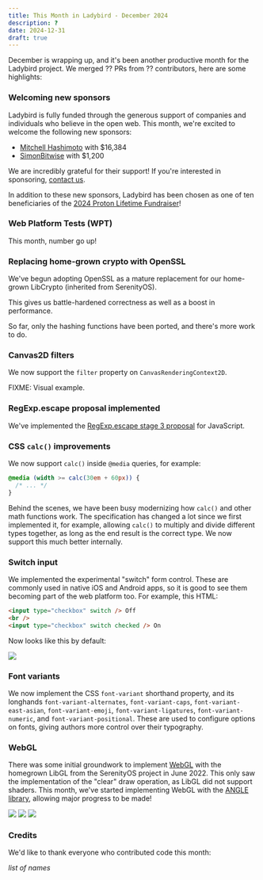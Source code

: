 ```yaml
---
title: This Month in Ladybird - December 2024
description: ?
date: 2024-12-31
draft: true
---
```


December is wrapping up, and it's been another productive month for the Ladybird project. We merged ?? PRs from ?? contributors, here are some highlights:

### Welcoming new sponsors

Ladybird is fully funded through the generous support of companies and individuals who believe in the open web. This month, we're excited to welcome the following new sponsors:

- [Mitchell Hashimoto](https://mitchellh.com) with $16,384
- [SimonBitwise](https://nomis.dk) with $1,200

We are incredibly grateful for their support! If you're interested in sponsoring, [contact us](mailto:contact@ladybird.org).

In addition to these new sponsors, Ladybird has been chosen as one of ten beneficiaries of the [2024 Proton Lifetime Fundraiser](https://proton.me/blog/2024-lifetime-account-charity-fundraiser)!

### Web Platform Tests (WPT)

This month, number go up!

### Replacing home-grown crypto with OpenSSL

We've begun adopting OpenSSL as a mature replacement for our home-grown LibCrypto (inherited from SerenityOS).

This gives us battle-hardened correctness as well as a boost in performance.

So far, only the hashing functions have been ported, and there's more work to do.

### Canvas2D filters

We now support the `filter` property on `CanvasRenderingContext2D`.

FIXME: Visual example.

### RegExp.escape proposal implemented

We've implemented the [RegExp.escape stage 3 proposal](https://tc39.es/proposal-regex-escaping/) for JavaScript.

### CSS `calc()` improvements

We now support `calc()` inside `@media` queries, for example:

```css
@media (width >= calc(30em + 60px)) {
  /* ... */
}
```

Behind the scenes, we have been busy modernizing how `calc()` and other math functions work. The specification has
changed a lot since we first implemented it, for example, allowing `calc()` to multiply and divide different types
together, as long as the end result is the correct type. We now support this much better internally.

### Switch input

We implemented the experimental "switch" form control. These are commonly used in native iOS and Android apps, so it is
good to see them becoming part of the web platform too. For example, this HTML:

```html
<input type="checkbox" switch /> Off
<br />
<input type="checkbox" switch checked /> On
```

Now looks like this by default:

![](/assets/img/newsletter-dec-2024-switch-input.png)

### Font variants

We now implement the CSS `font-variant` shorthand property, and its longhands `font-variant-alternates`,
`font-variant-caps`, `font-variant-east-asian`, `font-variant-emoji`, `font-variant-ligatures`, `font-variant-numeric`,
and `font-variant-positional`. These are used to configure options on fonts, giving authors more control over their
typography.

### WebGL

There was some initial groundwork to implement [WebGL](https://developer.mozilla.org/en-US/docs/Web/API/WebGL_API) with the
homegrown LibGL from the SerenityOS project in June 2022. This only saw the implementation of the "clear" draw operation, as
LibGL did not support shaders. This month, we've started implementing WebGL with the [ANGLE library](<https://en.wikipedia.org/wiki/ANGLE_(software)>),
allowing major progress to be made!

![](/assets/img/newsletter-dec-2024-webgl-github.png)
![](/assets/img/newsletter-dec-2024-webgl-shadertoy.png)
![](/assets/img/newsletter-dec-2024-webgl-unity-game.png)

### Credits

We'd like to thank everyone who contributed code this month:

_list of names_
